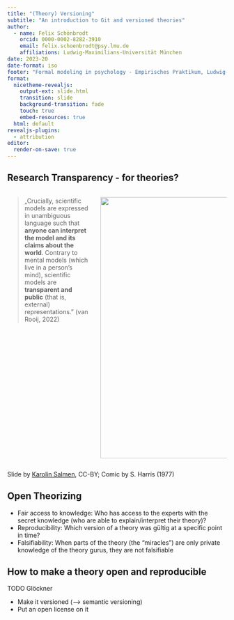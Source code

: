 ---
title: "(Theory) Versioning"
subtitle: "An introduction to Git and versioned theories"
author:
  - name: Felix Schönbrodt
    orcid: 0000-0002-8282-3910
    email: felix.schoenbrodt@psy.lmu.de
    affiliations: Ludwig-Maximilians-Universität München
date: 2023-20
date-format: iso
footer: "Formal modeling in psychology - Empirisches Praktikum, Ludwig-Maximilians-Universität München"
format:   
  nicetheme-revealjs: 
    output-ext: slide.html
    transition: slide
    background-transition: fade
    touch: true
    embed-resources: true
  html: default
revealjs-plugins:
  - attribution 
editor: 
  render-on-save: true
---

## Research Transparency - for theories?

:::: {.columns}

::: {.column width='40%' .r-fit-text}
> „Crucially, scientific models are expressed in unambiguous language such that **anyone can interpret the model and its claims about the world**. Contrary to mental models (which live in a person’s mind), scientific models are **transparent and public** (that is, external) representations.”
> (van Rooij, 2022)
:::

::: {.column width='60%'}
![](img/Then-a-Miracle-Occurs-Copyrighted-artwork-by-Sydney-Harris-Inc-All-materials-used-with.png){height=600}
:::
::::



::: {.attribution}
Slide by [Karolin Salmen](https://www.psycharchives.org/en/item/cde1ef17-611c-42d0-8835-95592cab521a), CC-BY; Comic by S. Harris (1977)
:::

## Open Theorizing

- Fair access to knowledge: Who has access to the experts with the secret knowledge (who are able to explain/interpret their theory)?
- Reproducibility: Which version of a theory was gültig at a specific point in time?
- Falsifiability: When parts of the theory (the "miracles") are only private knowledge of the theory gurus, they are not falsifiable


## How to make a theory open and reproducible

TODO Glöckner

- Make it versioned (--> semantic versioning)
- Put an open license on it